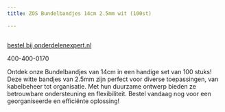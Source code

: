 ```yaml
---
title: ZOS Bundelbandjes 14cm 2.5mm wit (100st)

---
```



<Image src={imageProduct} width={imageProduct.width} alt="" />

[bestel bij onderdelenexpert.nl](https://www.onderdelenexpert.nl/zos-bundelbandjes-14cm-2-5mm-wit-100st-107470)

400-400-0170

Ontdek onze Bundelbandjes van 14cm in een handige set van 100 stuks! Deze witte bandjes van 2.5mm zijn perfect voor diverse toepassingen, van kabelbeheer tot organisatie. Met hun duurzame ontwerp bieden ze betrouwbare ondersteuning en flexibiliteit. Bestel vandaag nog voor een georganiseerde en efficiënte oplossing!
